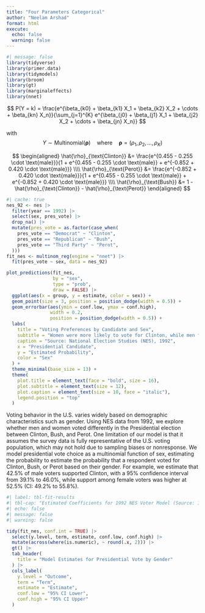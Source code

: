 ```yaml
---
title: "Four Parameters Categorical"
author: "Neelam Arshad"
format: html
execute: 
  echo: false
  warning: false
---
```



```r
#| message: false
library(tidyverse)
library(primer.data)
library(tidymodels)
library(broom)
library(gt)
library(marginaleffects)
library(nnet)
```

$$
P(Y = k) = \frac{e^{\beta_{k0} + \beta_{k1} X_1 + \beta_{k2} X_2 + \cdots + \beta_{kn} X_n}}{\sum_{j=1}^{K} e^{\beta_{j0} + \beta_{j1} X_1 + \beta_{j2} X_2 + \cdots + \beta_{jn} X_n}}
$$

with 
$$
Y \sim \text{Multinomial}(\boldsymbol{\rho}) \quad \text{where} \quad \boldsymbol{\rho} = (\rho_1, \rho_2, \ldots, \rho_K)
$$

$$
\begin{aligned}
\hat{\rho}_{\text{Clinton}} &= \frac{e^{0.455 - 0.255 \cdot \text{male}}}{1 + e^{0.455 - 0.255 \cdot \text{male}} + e^{-0.852 + 0.420 \cdot \text{male}}} \\\\
\hat{\rho}_{\text{Perot}}   &= \frac{e^{-0.852 + 0.420 \cdot \text{male}}}{1 + e^{0.455 - 0.255 \cdot \text{male}} + e^{-0.852 + 0.420 \cdot \text{male}}} \\\\
\hat{\rho}_{\text{Bush}}    &= 1 - \hat{\rho}_{\text{Clinton}} - \hat{\rho}_{\text{Perot}}
\end{aligned}
$$


```r
#| cache: true
nes_92 <- nes |> 
  filter(year == 1992) |> 
  select(sex, pres_vote) |> 
  drop_na() |> 
  mutate(pres_vote = as.factor(case_when(
    pres_vote == "Democrat" ~ "Clinton",
    pres_vote == "Republican" ~ "Bush",
    pres_vote == "Third Party" ~ "Perot",
  ))) 
fit_nes <- multinom_reg(engine = "nnet") |>
  fit(pres_vote ~ sex, data = nes_92)

plot_predictions(fit_nes, 
                 by = "sex", 
                 type = "prob", 
                 draw = FALSE) |>
  ggplot(aes(x = group, y = estimate, color = sex)) +
  geom_point(size = 3, position = position_dodge(width = 0.5)) +
  geom_errorbar(aes(ymin = conf.low, ymax = conf.high), 
                width = 0.2, 
                position = position_dodge(width = 0.5)) +
  labs(
    title = "Voting Preferences by Candidate and Sex",
    subtitle = "Women were more likely to vote for Clinton, while men favored Perot more strongly",
    caption = "Source: National Election Studies (NES), 1992",
    x = "Presidential Candidate",
    y = "Estimated Probability",
    color = "Sex"
  ) +
  theme_minimal(base_size = 13) +
  theme(
    plot.title = element_text(face = "bold", size = 16),
    plot.subtitle = element_text(size = 12),
    plot.caption = element_text(size = 10, face = "italic"),
    legend.position = "top"
  )
```

Voting behavior in the U.S. varies widely based on demographic characteristics such as gender. Using NES data from 1992, we explore whether men and women voted differently in the Presidential election between Clinton, Bush, and Perot. One limitation of our model is that it assumes the survey data is fully representative of the U.S. voting population, which may not hold due to sampling biases or nonresponse. We model presidential vote choice as a multinomial function of sex, estimating the probability to estimate the probability that a respondent voted for Clinton, Bush, or Perot based on their gender. For example, we estimate that 42.5% of male voters supported Clinton, with a 95% confidence interval from 39.1% to 46.0%, while support among female voters was higher at 52.5% (CI: 49.2% to 55.8%).



```r
#| label: tbl-fit-results
#| tbl-cap: "Estimated Coefficients for 1992 NES Voter Model (Source: 1992 NES)"
#| echo: false
#| message: false
#| warning: false

tidy(fit_nes, conf.int = TRUE) |>
  select(y.level, term, estimate, conf.low, conf.high) |>
  mutate(across(where(is.numeric), ~ round(.x, 2))) |>
  gt() |>
  tab_header(
    title = "Model Estimates for Presidential Vote by Gender"
  ) |>
  cols_label(
    y.level = "Outcome",
    term = "Term",
    estimate = "Estimate",
    conf.low = "95% CI Lower",
    conf.high = "95% CI Upper"
  )
```